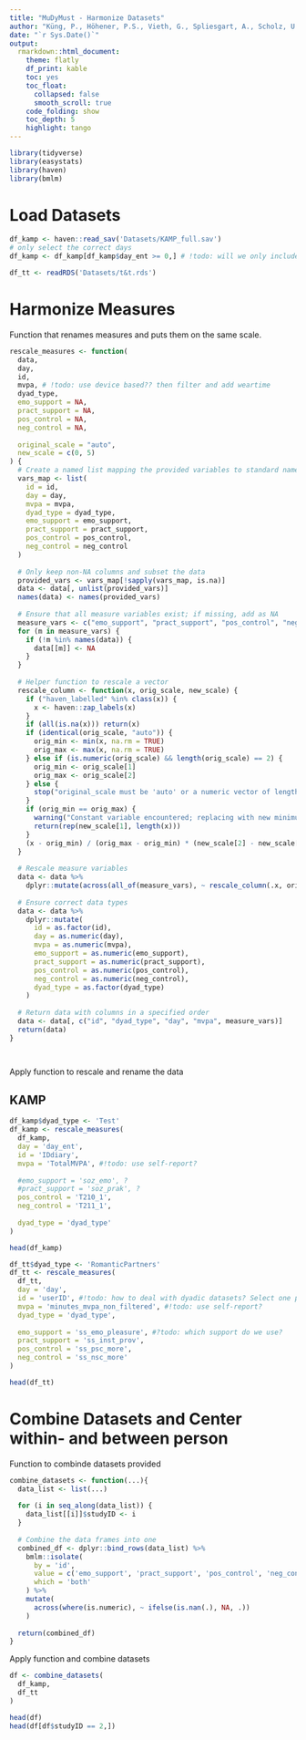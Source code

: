 ```yaml
---
title: "MuDyMust - Harmonize Datasets"
author: "Küng, P., Höhener, P.S., Vieth, G., Spliesgart, A., Scholz, U., Rothman, A., Simpson, J."
date: "`r Sys.Date()`"
output: 
  rmarkdown::html_document:
    theme: flatly
    df_print: kable
    toc: yes
    toc_float:
      collapsed: false
      smooth_scroll: true
    code_folding: show
    toc_depth: 5
    highlight: tango
---
```


```r

library(tidyverse)
library(easystats)
library(haven)
library(bmlm)

```


# Load Datasets

```r

df_kamp <- haven::read_sav('Datasets/KAMP_full.sav') 
# only select the correct days
df_kamp <- df_kamp[df_kamp$day_ent >= 0,] # !todo: will we only include these days?

df_tt <- readRDS('Datasets/t&t.rds')

```


# Harmonize Measures

Function that renames measures and puts them on the same scale. 

```r

rescale_measures <- function(
  data, 
  day,
  id,
  mvpa, # !todo: use device based?? then filter and add weartime
  dyad_type, 
  emo_support = NA, 
  pract_support = NA, 
  pos_control = NA, 
  neg_control = NA,
  
  original_scale = "auto", 
  new_scale = c(0, 5)
) {
  # Create a named list mapping the provided variables to standard names
  vars_map <- list(
    id = id,
    day = day,
    mvpa = mvpa,
    dyad_type = dyad_type,
    emo_support = emo_support,
    pract_support = pract_support,
    pos_control = pos_control,
    neg_control = neg_control
  )
  
  # Only keep non-NA columns and subset the data
  provided_vars <- vars_map[!sapply(vars_map, is.na)]
  data <- data[, unlist(provided_vars)]
  names(data) <- names(provided_vars)
  
  # Ensure that all measure variables exist; if missing, add as NA
  measure_vars <- c("emo_support", "pract_support", "pos_control", "neg_control")
  for (m in measure_vars) {
    if (!m %in% names(data)) {
      data[[m]] <- NA
    }
  }
  
  # Helper function to rescale a vector
  rescale_column <- function(x, orig_scale, new_scale) {
    if ("haven_labelled" %in% class(x)) {
      x <- haven::zap_labels(x)
    }
    if (all(is.na(x))) return(x)
    if (identical(orig_scale, "auto")) {
      orig_min <- min(x, na.rm = TRUE)
      orig_max <- max(x, na.rm = TRUE)
    } else if (is.numeric(orig_scale) && length(orig_scale) == 2) {
      orig_min <- orig_scale[1]
      orig_max <- orig_scale[2]
    } else {
      stop("original_scale must be 'auto' or a numeric vector of length 2.")
    }
    if (orig_min == orig_max) {
      warning("Constant variable encountered; replacing with new minimum.")
      return(rep(new_scale[1], length(x)))
    }
    (x - orig_min) / (orig_max - orig_min) * (new_scale[2] - new_scale[1]) + new_scale[1]
  }
  
  # Rescale measure variables
  data <- data %>% 
    dplyr::mutate(across(all_of(measure_vars), ~ rescale_column(.x, original_scale, new_scale)))
  
  # Ensure correct data types
  data <- data %>%
    dplyr::mutate(
      id = as.factor(id),
      day = as.numeric(day),
      mvpa = as.numeric(mvpa),
      emo_support = as.numeric(emo_support),
      pract_support = as.numeric(pract_support),
      pos_control = as.numeric(pos_control),
      neg_control = as.numeric(neg_control),
      dyad_type = as.factor(dyad_type)
    )
  
  # Return data with columns in a specified order
  data <- data[, c("id", "dyad_type", "day", "mvpa", measure_vars)]
  return(data)
}




```


Apply function to rescale and rename the data

## KAMP
```r

df_kamp$dyad_type <- 'Test'
df_kamp <- rescale_measures(
  df_kamp, 
  day = 'day_ent',
  id = 'IDdiary',
  mvpa = 'TotalMVPA', #!todo: use self-report?
  
  #emo_support = 'soz_emo', ?
  #pract_support = 'soz_prak', ?
  pos_control = 'T210_1',
  neg_control = 'T211_1',
  
  dyad_type = 'dyad_type'
)

head(df_kamp)

```

```r

df_tt$dyad_type <- 'RomanticPartners'
df_tt <- rescale_measures(
  df_tt, 
  day = 'day',
  id = 'userID', #!todo: how to deal with dyadic datasets? Select one person at random?
  mvpa = 'minutes_mvpa_non_filtered', #!todo: use self-report?
  dyad_type = 'dyad_type',
  
  emo_support = 'ss_emo_pleasure', #?todo: which support do we use?
  pract_support = 'ss_inst_prov', 
  pos_control = 'ss_psc_more',
  neg_control = 'ss_nsc_more'
)

head(df_tt)

```


# Combine Datasets and Center within- and between person

Function to combinde datasets provided

```r

combine_datasets <- function(...){ 
  data_list <- list(...)
  
  for (i in seq_along(data_list)) {
    data_list[[i]]$studyID <- i
  }
  
  # Combine the data frames into one
  combined_df <- dplyr::bind_rows(data_list) %>%
    bmlm::isolate(
      by = 'id', 
      value = c('emo_support', 'pract_support', 'pos_control', 'neg_control'),
      which = 'both'
    ) %>%
    mutate(
      across(where(is.numeric), ~ ifelse(is.nan(.), NA, .))
    )
  
  return(combined_df)
}


```


Apply function and combine datasets

```r

df <- combine_datasets(
  df_kamp,
  df_tt
)

head(df)
head(df[df$studyID == 2,])

```

